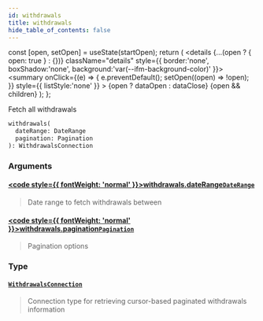 ```yaml
---
id: withdrawals
title: withdrawals
hide_table_of_contents: false
---
```







  const [open, setOpen] = useState(startOpen);
  return (
    <details {...(open ? { open: true } : {})} className="details" style={{ border:'none', boxShadow:'none', background:'var(--ifm-background-color)' }}>
      <summary
        onClick={(e) => {
          e.preventDefault();
          setOpen((open) => !open);
        }}
        style={{ listStyle:'none' }}
      >
      {open ? dataOpen : dataClose}
      </summary>
      {open && children}
    </details>
  );
};




Fetch all withdrawals


```graphql
withdrawals(
  dateRange: DateRange
  pagination: Pagination
): WithdrawalsConnection
```


### Arguments

#### [<code style={{ fontWeight: 'normal' }}>withdrawals.<b>dateRange</b></code>](#)<Bullet />[`DateRange`](/testnet/api/graphql/inputs/date-range) <Badge class="secondary" text="input"/>
> Date range to fetch withdrawals between
> 

#### [<code style={{ fontWeight: 'normal' }}>withdrawals.<b>pagination</b></code>](#)<Bullet />[`Pagination`](/testnet/api/graphql/inputs/pagination) <Badge class="secondary" text="input"/>
> Pagination options
> 

### Type

#### [`WithdrawalsConnection`](/testnet/api/graphql/objects/withdrawals-connection) <Badge class="secondary" text="object"/>
> Connection type for retrieving cursor-based paginated withdrawals information
> 



